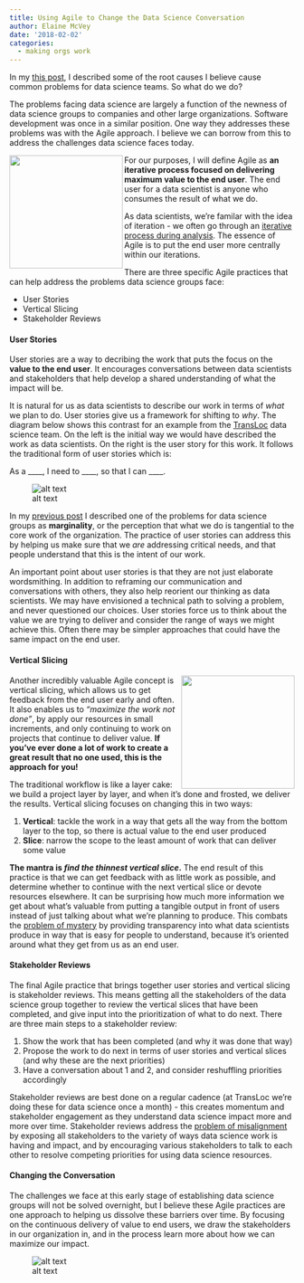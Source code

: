```yaml
---
title: Using Agile to Change the Data Science Conversation
author: Elaine McVey
date: '2018-02-02'
categories:
  - making orgs work
---
```


In my [this post](../pages/pain-of-ds.qmd), I described some of the root causes I believe cause common problems for data science teams.  So what do we do?

The problems facing data science are largely a function of the newness of data science groups to companies and other large organizations.  Software development was once in a similar position.  One way they addresses these problems was with the Agile approach.  I believe we can borrow from this to address the challenges data science faces today.

<img align="left" src="https://res.cloudinary.com/eamcvey/image/upload/v1517680669/Screenshot_2018-02-03_09.56.10_yp6lt9.png" width="200" height="200" />

For our purposes, I will define Agile as **an iterative process focused on delivering maximum value to the end user**.  The end user for a data scientist is anyone who consumes the result of what we do.


As data scientists, we're familar with the idea of iteration - we often go through an [iterative process during analysis](https://r4ds.had.co.nz/introduction.html#what-you-will-learn).  The essence of Agile is to put the end user more centrally within our iterations.

There are three specific Agile practices that can help address the problems data science groups face:

* User Stories
* Vertical Slicing
* Stakeholder Reviews


#### User Stories

User stories are a way to decribing the work that puts the focus on the **value to the end user**.  It encourages conversations between data scientists and stakeholders that help develop a shared understanding of what the impact will be.

It is natural for us as data scientists to describe our work in terms of _what_ we plan to do. User stories give us a framework for shifting to _why_.  The diagram below shows this contrast for an example from the [TransLoc](www.transloc.com) data science team.  On the left is the initial way we would have described the work as data scientists.  On the right is the user story for this work.  It follows the traditional form of user stories which is:

As a ____, 
I need to ____, 
so that I can ____.  

![alt text](https://res.cloudinary.com/eamcvey/image/upload/v1517679193/agile-ds-user-stories_maucvo.png)

In my [previous post](https://www.datawoman.com/2018/02/the-pain-of-data-science-in-organizations/) I described one of the problems for data science groups as **marginality**, or the perception that what we do is tangential to the core work of the organization.  The practice of user stories can address this by helping us make sure that we _are_ addressing critical needs, and that people understand that this is the intent of our work.

An important point about user stories is that they are not just elaborate wordsmithing.  In addition to reframing our communication and conversations with others, they also help reorient our thinking as data scientists.  We may have envisioned a technical path to solving a problem, and never questioned our choices.  User stories force us to think about the value we are trying to deliver and consider the range of ways we might achieve this.  Often there may be simpler approaches that could have the same impact on the end user.

#### Vertical Slicing

<img align="right" src="https://res.cloudinary.com/eamcvey/image/upload/q_18/v1517686754/Screenshot_2018-02-03_11.38.49_fkyuvg.png" width="200" height="200" />

Another incredibly valuable Agile concept is vertical slicing, which allows us to get feedback from the end user early and often.  It also enables us to _"maximize the work not done"_, by apply our resources in small increments, and only continuing to work on projects that continue to deliver value.  **If you've ever done a lot of work to create a great result that no one used, this is the approach for you!**

The traditional workflow is like a layer cake: we build a project layer by layer, and when it's done and frosted, we deliver the results.  Vertical slicing focuses on changing this in two ways:

1. **Vertical**: tackle the work in a way that gets all the way from the bottom layer to the top, so there is actual value to the end user produced
2. **Slice**: narrow the scope to the least amount of work that can deliver some value

**The mantra is _find the thinnest vertical slice_.**  The end result of this practice is that we can get feedback with as little work as possible, and determine whether to continue with the next vertical slice or devote resources elsewhere.  It can be surprising how much more information we get about what's valuable from putting a tangible output in front of users instead of just talking about what we're planning to produce.  This combats the [problem of mystery](https://www.datawoman.com/2018/02/the-pain-of-data-science-in-organizations/) by providing transparency into what data scientists produce in way that is easy for people to understand, because it's oriented around what they get from us as an end user.

#### Stakeholder Reviews

The final Agile practice that brings together user stories and vertical slicing is stakeholder reviews.  This means getting all the stakeholders of the data science group together to review the vertical slices that have been completed, and give input into the prioritization of what to do next.  There are three main steps to a stakeholder review:

1. Show the work that has been completed (and why it was done that way)
2. Propose the work to do next in terms of user stories and vertical slices (and why these are the next priorities)
3. Have a conversation about 1 and 2, and consider reshuffling priorities accordingly

Stakeholder reviews are best done on a regular cadence (at TransLoc we're doing these for data science once a month) - this creates momentum and stakeholder engagement as they understand data science impact more and more over time.  Stakeholder reviews address the [problem of misalignment](https://www.datawoman.com/2018/02/the-pain-of-data-science-in-organizations/) by exposing all stakeholders to the variety of ways data science work is having and impact, and by encouraging various stakeholders to talk to each other to resolve competing priorities for using data science resources.

#### Changing the Conversation

The challenges we face at this early stage of establishing data science groups will not be solved overnight, but I believe these Agile practices are one approach to helping us dissolve these barriers over time.  By focusing on the continuous delivery of value to end users, we draw the stakeholders in our organization in, and in the process learn more about how we can maximize our impact.

![alt text](https://res.cloudinary.com/eamcvey/image/upload/v1517627699/agile-ds-diagram_gfkkde.png)